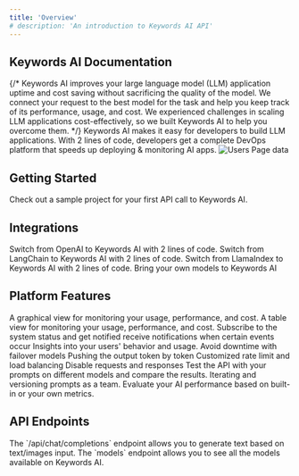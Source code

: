 ```yaml
---
title: 'Overview'
# description: 'An introduction to Keywords AI API'
---
```


## Keywords AI Documentation

{/* Keywords AI improves your large language model (LLM) application uptime and cost saving without sacrificing the quality of the model. We connect your request to the best model for the task and help you keep track of its performance, usage, and cost. We experienced challenges in scaling LLM applications cost-effectively, so we built Keywords AI to help you overcome them. */}
Keywords AI makes it easy for developers to build LLM applications. With 2 lines of code, developers get a complete DevOps platform that speeds up deploying & monitoring AI apps.
<img src="/images/poster.png" alt="Users Page data" />
## Getting Started

<CardGroup cols={1}>
  <Card title="Quick Start" icon="link" href="/get-started/quick-start">
    Check out a sample project for your first API call to Keywords AI.
  </Card>
</CardGroup>

## Integrations
<CardGroup cols={3}>
  <Card title="Open AI" icon="link" href="/integration/development-frameworks/openai-sdk">
    Switch from OpenAI to Keywords AI with 2 lines of code.
  </Card>
  <Card title="LangChain" icon="link" href="/integration/development-frameworks/langchain">
    Switch from LangChain to Keywords AI with 2 lines of code.
  </Card>
  <Card title="LlamaIndex" icon="link" href="/integration/development-frameworks/llama-index">
    Switch from LlamaIndex to Keywords AI with 2 lines of code.
  </Card>
  <Card title="Use your own keys" icon="link" href="/integration/own-api-keys">
    Bring your own models to Keywords AI
  </Card>
  <Card title="100+ Supported models" icon="link" href="/integration/supported-models">
  </Card>
  <Card title="LLM Providers" icon="link" href="/integration/providers/providers-overview">
  </Card>
</CardGroup>

## Platform Features
<CardGroup cols={2}>
  <Card title="Analytics" icon="link" href="/features/monitoring/analytics">
    A graphical view for monitoring your usage, performance, and cost.
  </Card>
  <Card title="Logging" icon="link" href="/features/monitoring/logging">
    A table view for monitoring your usage, performance, and cost.
  </Card>
  <Card title="Alerts" icon="link" href="/features/monitoring/subscribe-alerts">
    Subscribe to the system status and get notified
  </Card>
  <Card title="Webhooks" icon="link" href="/features/monitoring/webhooks">
    receive notifications when certain events occur
  </Card>
  <Card title="User Analytics" icon="link" href="/features/monitoring/users-data">
    Insights into your users' behavior and usage.
  </Card>
  <Card title="Fallbacks" icon="link" href="/features/generation/fallbacks">
    Avoid downtime with failover models
  </Card>
  <Card title="Streaming" icon="link" href="/features/generation/stream">
    Pushing the output token by token
  </Card>
  <Card title="Load Balancing" icon="link" href="/features/generation/load-balancing">
    Customized rate limit and load balancing
  </Card>
  <Card title="Disable Logs" icon="link" href="/features/generation/disable-logs">
        Disable requests and responses
  </Card>
  <Card title="Prompt Playground" icon="link" href="/features/prompt/test&compare">
    Test the API with your prompts on different models and compare the results.
  </Card>
  <Card title="Prompt Management" icon="link" href="/features/prompt/prompt-management">
    Iterating and versioning prompts as a team.
  </Card>
    <Card title="Evaluations" icon="link" href="/features/evaluation/overview">
    Evaluate your AI performance based on built-in or your own metrics.
  </Card>
</CardGroup>

## API Endpoints
<CardGroup cols={2}>
  <Card title="Chat Complete Endpoint" icon="link" href="/api-endpoints/proxy-endpoints/chat-completions">
    The `/api/chat/completions` endpoint allows you to generate text based on text/images input.
  </Card>
  <Card title="Models Endpoint" icon="link" href="/api-endpoints/data-endpoints/models-endpoints">
    The `models` endpoint allows you to see all the models available on Keywords AI.
  </Card>
</CardGroup>

